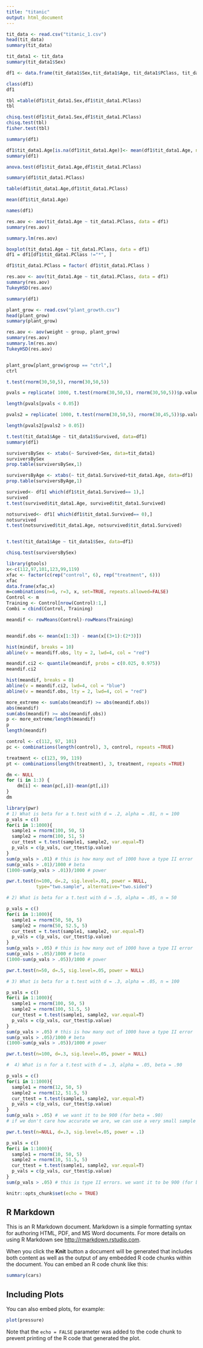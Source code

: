 ```yaml
---
title: "titanic"
output: html_document
---
```


```r
tit_data <- read.csv("titanic_1.csv")
head(tit_data)
summary(tit_data)

tit_data1 <- tit_data
summary(tit_data1$Sex)

df1 <- data.frame(tit_data1$Sex,tit_data1$Age, tit_data1$PClass, tit_data1$Survived)

class(df1)
df1

tbl =table(df1$tit_data1.Sex,df1$tit_data1.PClass)
tbl

chisq.test(df1$tit_data1.Sex,df1$tit_data1.PClass)
chisq.test(tbl)
fisher.test(tbl)

summary(df1)

df1$tit_data1.Age[is.na(df1$tit_data1.Age)]<- mean(df1$tit_data1.Age, na.rm=T)
summary(df1)

anova.test(df1$tit_data1.Age,df1$tit_data1.PClass)

summary(df1$tit_data1.PClass)

table(df1$tit_data1.Age,df1$tit_data1.PClass)

mean(df1$tit_data1.Age)

names(df1)

res.aov <- aov(tit_data1.Age ~ tit_data1.PClass, data = df1)
summary(res.aov)

summary.lm(res.aov)

boxplot(tit_data1.Age ~ tit_data1.PClass, data = df1)
df1 = df1[df1$tit_data1.PClass !="*", ]

df1$tit_data1.PClass = factor( df1$tit_data1.PClass )

res.aov <- aov(tit_data1.Age ~ tit_data1.PClass, data = df1)
summary(res.aov)
TukeyHSD(res.aov)

summary(df1)
```


```r
plant_grow <- read.csv("plant_growth.csv")
head(plant_grow)
summary(plant_grow)

res.aov <- aov(weight ~ group, plant_grow)
summary(res.aov)
summary.lm(res.aov)
TukeyHSD(res.aov)


plant_grow[plant_grow$group == "ctrl",]
ctrl

```


```r
t.test(rnorm(30,50,5), rnorm(30,50,5))
```


```r
pvals = replicate( 1000, t.test(rnorm(30,50,5), rnorm(30,50,5))$p.value )

length(pvals[pvals < 0.05])

```


```r

pvals2 = replicate( 1000, t.test(rnorm(30,50,5), rnorm(30,45,5))$p.value )

length(pvals2[pvals2 > 0.05])
```


```r
t.test(tit_data1$Age ~ tit_data1$Survived, data=df1)
summary(df1)

surviversBySex <- xtabs(~ Survived+Sex, data=tit_data1)
surviversBySex
prop.table(surviversBySex,1)

surviversByAge <- xtabs(~ tit_data1.Survived+tit_data1.Age, data=df1)
prop.table(surviversByAge,1)

survived<- df1[ which(df1$tit_data1.Survived== 1),]
survived
t.test(survived$tit_data1.Age, survived$tit_data1.Survived)

notsurvived<- df1[ which(df1$tit_data1.Survived== 0),]
notsurvived
t.test(notsurvived$tit_data1.Age, notsurvived$tit_data1.Survived)



```


```r
t.test(tit_data1$Age ~ tit_data1$Sex, data=df1)
```


```r
chisq.test(surviversBySex)
```


```r
library(gtools) 
x<-c(112,97,101,123,99,119)
xfac <- factor(c(rep("control", 6), rep("treatment", 6)))
xfac
data.frame(xfac,x)
m=combinations(n=6, r=3, x, set=TRUE, repeats.allowed=FALSE)
Control <- m
Training <- Control[nrow(Control):1,] 
Combi = cbind(Control, Training)

meandif <- rowMeans(Control)-rowMeans(Training)


meandif.obs <- mean(x[1:3]) - mean(x[(3+1):(2*3)])

hist(mindif, breaks = 10)
abline(v = meandiff.obs, lty = 2, lwd=4, col = "red")

meandif.ci2 <- quantile(meandif, probs = c(0.025, 0.975))
meandif.ci2 

hist(meandif, breaks = 8)
abline(v = meandif.ci2, lwd=4, col = "blue")
abline(v = meandif.obs, lty = 2, lwd=4, col = "red")

more_extreme <- sum(abs(meandif) >= abs(meandif.obs))
abs(meandif)
sum(abs(meandif) >= abs(meandif.obs))
p <- more_extreme/length(meandif) 
p
length(meandif)
```


```r
control <- c(112, 97, 101)
pc <- combinations(length(control), 3, control, repeats =TRUE)

treatment <- c(123, 99, 119)
pt <- combinations(length(treatment), 3, treatment, repeats =TRUE)

dm <- NULL
for (i in 1:3) {
	dm[i] <- mean(pc[,i])-mean(pt[,i])
}
dm

```

```r
library(pwr)
# 1) What is beta for a t.test with d = .2, alpha = .01, n = 100
p_vals = c()
for(i in 1:1000){
  sample1 = rnorm(100, 50, 5)
  sample2 = rnorm(100, 51, 5)
  cur_ttest = t.test(sample1, sample2, var.equal=T)
  p_vals = c(p_vals, cur_ttest$p.value)
}
sum(p_vals > .01) # this is how many out of 1000 have a type II error
sum(p_vals > .01)/1000 # beta
(1000-sum(p_vals > .01))/1000 # power

pwr.t.test(n=100, d=.2, sig.level=.01, power = NULL,
           type="two.sample", alternative="two.sided")

# 2) What is beta for a t.test with d = .5, alpha = .05, n = 50

p_vals = c()
for(i in 1:1000){
  sample1 = rnorm(50, 50, 5)
  sample2 = rnorm(50, 52.5, 5)
  cur_ttest = t.test(sample1, sample2, var.equal=T)
  p_vals = c(p_vals, cur_ttest$p.value)
}
sum(p_vals > .05) # this is how many out of 1000 have a type II error
sum(p_vals > .05)/1000 # beta
(1000-sum(p_vals > .05))/1000 # power

pwr.t.test(n=50, d=.5, sig.level=.05, power = NULL)

# 3) What is beta for a t.test with d = .3, alpha = .05, n = 100

p_vals = c()
for(i in 1:1000){
  sample1 = rnorm(100, 50, 5)
  sample2 = rnorm(100, 51.5, 5)
  cur_ttest = t.test(sample1, sample2, var.equal=T)
  p_vals = c(p_vals, cur_ttest$p.value)
}
sum(p_vals > .05) # this is how many out of 1000 have a type II error
sum(p_vals > .05)/1000 # beta
(1000-sum(p_vals > .05))/1000 # power

pwr.t.test(n=100, d=.3, sig.level=.05, power = NULL)

#  4) What is n for a t.test with d = .3, alpha = .05, beta = .90

p_vals = c()
for(i in 1:1000){
  sample1 = rnorm(12, 50, 5)
  sample2 = rnorm(12, 51.5, 5)
  cur_ttest = t.test(sample1, sample2, var.equal=T)
  p_vals = c(p_vals, cur_ttest$p.value)
}
sum(p_vals > .05) #  we want it to be 900 (for beta = .90)
# if we don't care how accurate we are, we can use a very small sample size

pwr.t.test(n=NULL, d=.3, sig.level=.05, power = .1)

p_vals = c()
for(i in 1:1000){
  sample1 = rnorm(10, 50, 5)
  sample2 = rnorm(10, 51.5, 5)
  cur_ttest = t.test(sample1, sample2, var.equal=T)
  p_vals = c(p_vals, cur_ttest$p.value)
}
sum(p_vals > .05) # this is type II errors. we want it to be 900 (for beta = .90)

```

```r
knitr::opts_chunk$set(echo = TRUE)
```

## R Markdown

This is an R Markdown document. Markdown is a simple formatting syntax for authoring HTML, PDF, and MS Word documents. For more details on using R Markdown see <http://rmarkdown.rstudio.com>.

When you click the **Knit** button a document will be generated that includes both content as well as the output of any embedded R code chunks within the document. You can embed an R code chunk like this:

```r
summary(cars)
```

## Including Plots

You can also embed plots, for example:

```r
plot(pressure)
```

Note that the `echo = FALSE` parameter was added to the code chunk to prevent printing of the R code that generated the plot.

